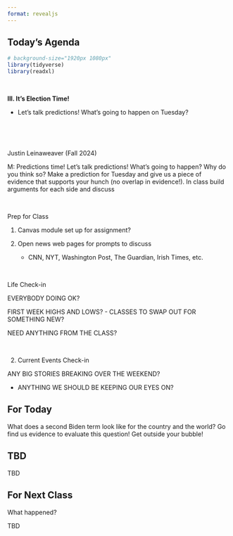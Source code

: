 ```yaml
---
format: revealjs
---
```



## Today's Agenda {background-image="Images/background-news_v2.png" .center}

```r
# background-size="1920px 1080px"
library(tidyverse)
library(readxl)
```

<br>

::: {.r-fit-text}
**III. It's Election Time!**

- Let's talk predictions! What's going to happen on Tuesday?
:::

<br>

<br>

::: r-stack
Justin Leinaweaver (Fall 2024)
:::

::: notes
M: Predictions time! Let's talk predictions! What's going to happen? Why do you think so? Make a prediction for Tuesday and give us a piece of evidence that supports your hunch (no overlap in evidence!). In class build arguments for each side and discuss

<br>

Prep for Class

1. Canvas module set up for assignment?

2. Open news web pages for prompts to discuss
    - CNN, NYT, Washington Post, The Guardian, Irish Times, etc.
    
<br>

Life Check-in

EVERYBODY DOING OK?

FIRST WEEK HIGHS AND LOWS?
- CLASSES TO SWAP OUT FOR SOMETHING NEW?

NEED ANYTHING FROM THE CLASS?

<br>

2. Current Events Check-in

ANY BIG STORIES BREAKING OVER THE WEEKEND?

- ANYTHING WE SHOULD BE KEEPING OUR EYES ON?

:::


## For Today {background-image="Images/background-blue_triangles_flipped.png" .center}

What does a second Biden term look like for the country and the world? Go find us evidence to evaluate this question! Get outside your bubble!




## TBD {background-image="Images/background-gentle_lines_v3.png" .center}

::: notes

TBD

:::



## For Next Class {background-image="Images/background-blue_triangles_flipped.png" .center}

What happened?

::: notes

TBD

:::